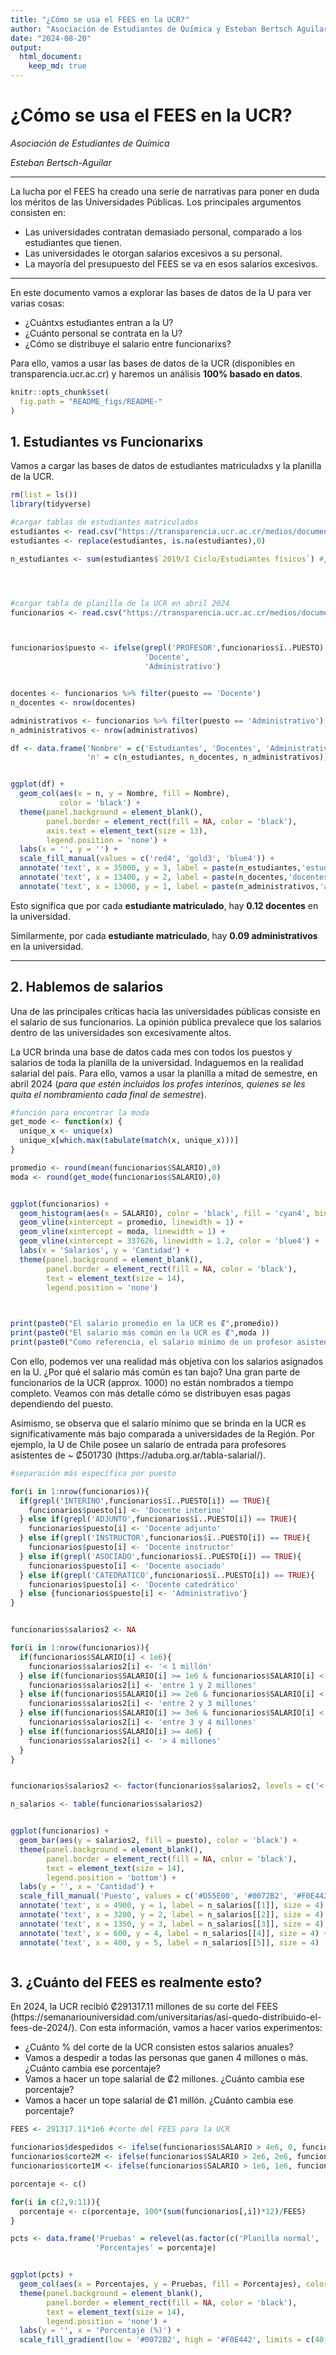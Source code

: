 ---
title: "¿Cómo se usa el FEES en la UCR?"
author: "Asociación de Estudiantes de Química y Esteban Bertsch Aguilar"
date: "2024-08-20"
output: 
  html_document:
    keep_md: true
---

# **¿Cómo se usa el FEES en la UCR?**

*Asociación de Estudiantes de Química*

*Esteban Bertsch-Aguilar*

---

La lucha por el FEES ha creado una serie de narrativas para poner en duda los méritos de las Universidades Públicas. Los principales argumentos consisten en:

- Las universidades contratan demasiado personal, comparado a los estudiantes que tienen.
- Las universidades le otorgan salarios excesivos a su personal.
- La mayoría del presupuesto del FEES se va en esos salarios excesivos.

---

En este documento vamos a explorar las bases de datos de la U para ver varias cosas:

- ¿Cuántxs estudiantes entran a la U?
- ¿Cuánto personal se contrata en la U?
- ¿Cómo se distribuye el salario entre funcionarixs?


Para ello, vamos a usar las bases de datos de la UCR (disponibles en transparencia.ucr.ac.cr) y haremos un análisis **100% basado en datos**.

```{r setup, include=FALSE}
knitr::opts_chunk$set(
  fig.path = "README_figs/README-"
)
```

## **1. Estudiantes vs Funcionarixs**

Vamos a cargar las bases de datos de estudiantes matriculadxs y la planilla de la UCR.

```{r, error=FALSE,warning=FALSE,message=FALSE}
rm(list = ls())
library(tidyverse)

#cargar tablas de estudiantes matriculados
estudiantes <- read.csv("https://transparencia.ucr.ac.cr/medios/documentos/2020/estudiantes-fi%CC%81sicos-matri%CC%81culados.csv",fileEncoding='latin1',check.names=F, sep = ';')
estudiantes <- replace(estudiantes, is.na(estudiantes),0)

n_estudiantes <- sum(estudiantes$`2019/I Ciclo/Estudiantes físicos`) #¿cuántos estudiantes matricularon en el primer semestre del 2019?




#cargar tabla de planilla de la UCR en abril 2024
funcionarios <- read.csv("https://transparencia.ucr.ac.cr/medios/documentos/2024/planilla-2024-04.csv", sep = ';')



funcionarios$puesto <- ifelse(grepl('PROFESOR',funcionarios$ï..PUESTO) == TRUE,
                              'Docente',
                              'Administrativo')


docentes <- funcionarios %>% filter(puesto == 'Docente')
n_docentes <- nrow(docentes)

administrativos <- funcionarios %>% filter(puesto == 'Administrativo')
n_administrativos <- nrow(administrativos)

```


```{r}
df <- data.frame('Nombre' = c('Estudiantes', 'Docentes', 'Administrativos'),
                 'n' = c(n_estudiantes, n_docentes, n_administrativos))


ggplot(df) + 
  geom_col(aes(x = n, y = Nombre, fill = Nombre),
           color = 'black') + 
  theme(panel.background = element_blank(),
        panel.border = element_rect(fill = NA, color = 'black'),
        axis.text = element_text(size = 13),
        legend.position = 'none') + 
  labs(x = '', y = '') + 
  scale_fill_manual(values = c('red4', 'gold3', 'blue4')) + 
  annotate('text', x = 35000, y = 3, label = paste(n_estudiantes,'estudiantes'), color = 'white', size = 5) + 
  annotate('text', x = 13400, y = 2, label = paste(n_docentes,'docentes'), size = 5) + 
  annotate('text', x = 13000, y = 1, label = paste(n_administrativos,'administrativos'), size = 5)

```

Esto significa que por cada **estudiante matriculado**, hay **0.12 docentes** en la universidad.

Similarmente, por cada **estudiante matriculado**, hay **0.09 administrativos** en la universidad.


---

## 2. Hablemos de salarios

Una de las principales críticas hacia las universidades públicas consiste en el salario de sus funcionarios. La opinión pública prevalece que los salarios dentro de las universidades son excesivamente altos.

La UCR brinda una base de datos cada mes con todos los puestos y salarios de toda la planilla de la universidad. Indaguemos en la realidad salarial del país. Para ello, vamos a usar la planilla a mitad de semestre, en abril 2024 (*para que estén incluidos los profes interinos, quienes se les quita el nombramiento cada final de semestre*).

```{r}

#función para encontrar la moda
get_mode <- function(x) {
  unique_x <- unique(x)
  unique_x[which.max(tabulate(match(x, unique_x)))]
}

promedio <- round(mean(funcionarios$SALARIO),0)
moda <- round(get_mode(funcionarios$SALARIO),0)


ggplot(funcionarios) + 
  geom_histogram(aes(x = SALARIO), color = 'black', fill = 'cyan4', bins = 40) + 
  geom_vline(xintercept = promedio, linewidth = 1) + 
  geom_vline(xintercept = moda, linewidth = 1) + 
  geom_vline(xintercept = 337626, linewidth = 1.2, color = 'blue4') +
  labs(x = 'Salarios', y = 'Cantidad') + 
  theme(panel.background = element_blank(),
        panel.border = element_rect(fill = NA, color = 'black'),
        text = element_text(size = 14),
        legend.position = 'none')
  


print(paste0("El salario promedio en la UCR es ₡",promedio))
print(paste0("El salario más común en la UCR es ₡",moda ))
print(paste0("Como referencia, el salario mínimo de un profesor asistente en la U de Buenos Aires es de ~ ₡337626"))
```


Con ello, podemos ver una realidad más objetiva con los salarios asignados en la U. ¿Por qué el salario más común es tan bajo? Una gran parte de funcionarios de la UCR (approx. 1000) no están nombrados a tiempo completo. Veamos con más detalle cómo se distribuyen esas pagas dependiendo del puesto.

Asimismo, se observa que el salario mínimo que se brinda en la UCR es significativamente más bajo comparada a universidades de la Región. Por ejemplo, la U de Chile posee un salario de entrada para profesores asistentes de ~ ₡501730 (https://aduba.org.ar/tabla-salarial/).


```{r}
#separación más específica por puesto

for(i in 1:nrow(funcionarios)){
  if(grepl('INTERINO',funcionarios$ï..PUESTO[i]) == TRUE){
    funcionarios$puesto[i] <- 'Docente interino'
  } else if(grepl('ADJUNTO',funcionarios$ï..PUESTO[i]) == TRUE){
    funcionarios$puesto[i] <- 'Docente adjunto'
  } else if(grepl('INSTRUCTOR',funcionarios$ï..PUESTO[i]) == TRUE){
    funcionarios$puesto[i] <- 'Docente instructor'
  } else if(grepl('ASOCIADO',funcionarios$ï..PUESTO[i]) == TRUE){
    funcionarios$puesto[i] <- 'Docente asociado'
  } else if(grepl('CATEDRATICO',funcionarios$ï..PUESTO[i]) == TRUE){
    funcionarios$puesto[i] <- 'Docente catedrático'
  } else {funcionarios$puesto[i] <- 'Administrativo'}
}


funcionarios$salarios2 <- NA

for(i in 1:nrow(funcionarios)){
  if(funcionarios$SALARIO[i] < 1e6){
    funcionarios$salarios2[i] <- '< 1 millón'
  } else if(funcionarios$SALARIO[i] >= 1e6 & funcionarios$SALARIO[i] < 2e6) {
    funcionarios$salarios2[i] <- 'entre 1 y 2 millones'
  } else if(funcionarios$SALARIO[i] >= 2e6 & funcionarios$SALARIO[i] < 3e6) {
    funcionarios$salarios2[i] <- 'entre 2 y 3 millones'
  } else if(funcionarios$SALARIO[i] >= 3e6 & funcionarios$SALARIO[i] < 4e6) {
    funcionarios$salarios2[i] <- 'entre 3 y 4 millones'
  } else if(funcionarios$SALARIO[i] >= 4e6) {
    funcionarios$salarios2[i] <- '> 4 millones'
  }
}


funcionarios$salarios2 <- factor(funcionarios$salarios2, levels = c('< 1 millón','entre 1 y 2 millones','entre 2 y 3 millones','entre 3 y 4 millones','> 4 millones'))

n_salarios <- table(funcionarios$salarios2)


ggplot(funcionarios) + 
  geom_bar(aes(y = salarios2, fill = puesto), color = 'black') + 
  theme(panel.background = element_blank(),
        panel.border = element_rect(fill = NA, color = 'black'),
        text = element_text(size = 14),
        legend.position = 'bottom') + 
  labs(y = '', x = 'Cantidad') +
  scale_fill_manual('Puesto', values = c('#D55E00', '#0072B2', '#F0E442', '#009E73', '#CC79A7', '#56B4E9')) + 
  annotate('text', x = 4900, y = 1, label = n_salarios[[1]], size = 4) + 
  annotate('text', x = 3200, y = 2, label = n_salarios[[2]], size = 4) + 
  annotate('text', x = 1350, y = 3, label = n_salarios[[3]], size = 4) + 
  annotate('text', x = 600, y = 4, label = n_salarios[[4]], size = 4) + 
  annotate('text', x = 400, y = 5, label = n_salarios[[5]], size = 4)



```

## 3. ¿Cuánto del FEES es realmente esto?

En 2024, la UCR recibió ₡291317.11 millones de su corte del FEES (https://semanariouniversidad.com/universitarias/asi-quedo-distribuido-el-fees-de-2024/). Con esta información, vamos a hacer varios experimentos:

- ¿Cuánto % del corte de la UCR consisten estos salarios anuales?
- Vamos a despedir a todas las personas que ganen 4 millones o más. ¿Cuánto cambia ese porcentaje?
- Vamos a hacer un tope salarial de ₡2 millones. ¿Cuánto cambia ese porcentaje?
- Vamos a hacer un tope salarial de ₡1 millón. ¿Cuánto cambia ese porcentaje?


```{r}
FEES <- 291317.11*1e6 #corte del FEES para la UCR

funcionarios$despedidos <- ifelse(funcionarios$SALARIO > 4e6, 0, funcionarios$SALARIO)
funcionarios$corte2M <- ifelse(funcionarios$SALARIO > 2e6, 2e6, funcionarios$SALARIO)
funcionarios$corte1M <- ifelse(funcionarios$SALARIO > 1e6, 1e6, funcionarios$SALARIO)

porcentaje <- c()

for(i in c(2,9:11)){
  porcentaje <- c(porcentaje, 100*(sum(funcionarios[,i])*12)/FEES)
}

pcts <- data.frame('Pruebas' = relevel(as.factor(c('Planilla normal', 'Despidiendo salarios >4 millones', 'Tope 2 millones', 'Tope 1 millón')),'Planilla normal'),
                   'Porcentajes' = porcentaje)


ggplot(pcts) + 
  geom_col(aes(x = Porcentajes, y = Pruebas, fill = Porcentajes), color = 'black') + 
  theme(panel.background = element_blank(),
        panel.border = element_rect(fill = NA, color = 'black'),
        text = element_text(size = 14),
        legend.position = 'none') + 
  labs(y = '', x = 'Porcentaje (%)') + 
  scale_fill_gradient(low = '#0072B2', high = '#F0E442', limits = c(40,55))

```

